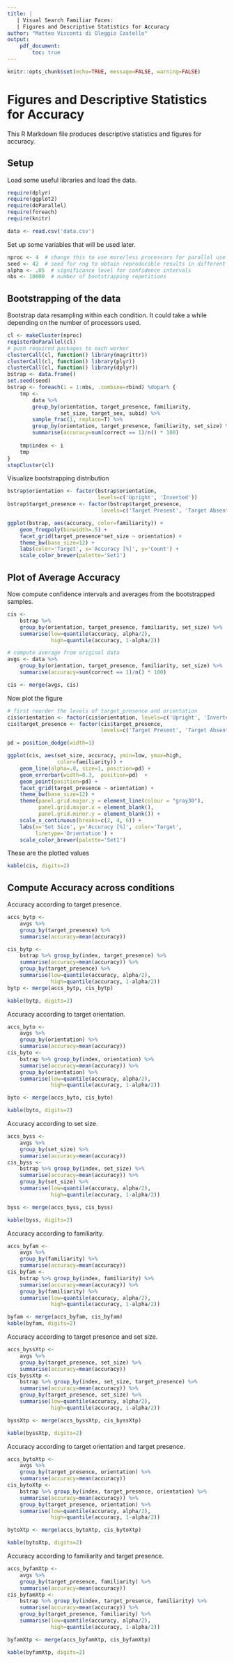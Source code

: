 ```yaml
---
title: |
   | Visual Search Familiar Faces:
   | Figures and Descriptive Statistics for Accuracy
author: "Matteo Visconti di Oleggio Castello"
output: 
    pdf_document:
        toc: true
---
```


```r
knitr::opts_chunk$set(echo=TRUE, message=FALSE, warning=FALSE)
```

# Figures and Descriptive Statistics for Accuracy

This R Markdown file produces descriptive statistics and figures for accuracy.

## Setup

Load some useful libraries and load the data.
```r
require(dplyr)
require(ggplot2)
require(doParallel)
require(foreach)
require(knitr)

data <- read.csv('data.csv')
```

Set up some variables that will be used later.
```r
nproc <- 4  # change this to use more/less processors for parallel use
seed <- 42  # seed for rng to obtain reproducible results in different runs
alpha <- .05  # significance level for confidence intervals
nbs <- 10000  # number of bootstrapping repetitions
```

## Bootstrapping of the data

Bootstrap data resampling within each condition. 
It could take a while depending on the number of processors used.

```r
cl <- makeCluster(nproc)
registerDoParallel(cl)
# push required packages to each worker
clusterCall(cl, function() library(magrittr))
clusterCall(cl, function() library(plyr))
clusterCall(cl, function() library(dplyr))
bstrap <- data.frame()
set.seed(seed)
bstrap <- foreach(i = 1:nbs, .combine=rbind) %dopar% {
    tmp <- 
        data %>%
        group_by(orientation, target_presence, familiarity, 
                 set_size, target_sex, subid) %>%
        sample_frac(1, replace=T) %>%
        group_by(orientation, target_presence, familiarity, set_size) %>%
        summarise(accuracy=sum(correct == 1)/n() * 100)
    
    tmp$index <- i
    tmp
}
stopCluster(cl)
```

Visualize bootstrapping distribution

```r
bstrap$orientation <- factor(bstrap$orientation, 
                             levels=c('Upright', 'Inverted'))
bstrap$target_presence <- factor(bstrap$target_presence, 
                              levels=c('Target Present', 'Target Absent'))

ggplot(bstrap, aes(accuracy, color=familiarity)) + 
    geom_freqpoly(binwidth=.5) + 
    facet_grid(target_presence*set_size ~ orientation) +
    theme_bw(base_size=12) +
    labs(color='Target', x='Accuracy [%]', y='Count') +
    scale_color_brewer(palette='Set1')
```

## Plot of Average Accuracy
 Now compute confidence intervals and averages from the bootstrapped samples.

```r
cis <- 
    bstrap %>% 
    group_by(orientation, target_presence, familiarity, set_size) %>%
    summarise(low=quantile(accuracy, alpha/2), 
              high=quantile(accuracy, 1-alpha/2))

# compute average from original data
avgs <- data %>%
    group_by(orientation, target_presence, familiarity, set_size) %>%
    summarise(accuracy=sum(correct == 1)/n() * 100)

cis <- merge(avgs, cis)
```

Now plot the figure

```r
# first reorder the levels of target_presence and orientation
cis$orientation <- factor(cis$orientation, levels=c('Upright', 'Inverted'))
cis$target_presence <- factor(cis$target_presence, 
                              levels=c('Target Present', 'Target Absent'))

pd = position_dodge(width=1)

ggplot(cis, aes(set_size, accuracy, ymin=low, ymax=high, 
                color=familiarity)) + 
    geom_line(alpha=.8, size=1, position=pd) +
    geom_errorbar(width=0.3,  position=pd)  + 
    geom_point(position=pd) +
    facet_grid(target_presence ~ orientation) +
    theme_bw(base_size=12) +
    theme(panel.grid.major.y = element_line(colour = "gray30"),
          panel.grid.major.x = element_blank(),
          panel.grid.minor.y = element_blank()) +
    scale_x_continuous(breaks=c(2, 4, 6)) +
    labs(x='Set Size', y='Accuracy [%]', color='Target', 
         linetype='Orientation') +
    scale_color_brewer(palette='Set1')
```

These are the plotted values
```r
kable(cis, digits=2)
```

## Compute Accuracy across conditions

Accuracy according to target presence. 
```r
accs_bytp <- 
    avgs %>%
    group_by(target_presence) %>%
    summarise(accuracy=mean(accuracy))

cis_bytp <- 
    bstrap %>% group_by(index, target_presence) %>%
    summarise(accuracy=mean(accuracy)) %>%
    group_by(target_presence) %>%
    summarise(low=quantile(accuracy, alpha/2), 
              high=quantile(accuracy, 1-alpha/2))
bytp <- merge(accs_bytp, cis_bytp)

kable(bytp, digits=2)
```

Accuracy according to target orientation.
```r
accs_byto <- 
    avgs %>%
    group_by(orientation) %>%
    summarise(accuracy=mean(accuracy))
cis_byto <- 
    bstrap %>% group_by(index, orientation) %>%
    summarise(accuracy=mean(accuracy)) %>%
    group_by(orientation) %>%
    summarise(low=quantile(accuracy, alpha/2), 
              high=quantile(accuracy, 1-alpha/2))

byto <- merge(accs_byto, cis_byto)

kable(byto, digits=2)
```
    
Accuracy according to set size.
```r
accs_byss <- 
    avgs %>%
    group_by(set_size) %>%
    summarise(accuracy=mean(accuracy))
cis_byss <- 
    bstrap %>% group_by(index, set_size) %>%
    summarise(accuracy=mean(accuracy)) %>%
    group_by(set_size) %>%
    summarise(low=quantile(accuracy, alpha/2), 
              high=quantile(accuracy, 1-alpha/2))

byss <- merge(accs_byss, cis_byss)

kable(byss, digits=2)
```

Accuracy according to familiarity.
```r
accs_byfam <- 
    avgs %>%
    group_by(familiarity) %>%
    summarise(accuracy=mean(accuracy))
cis_byfam <- 
    bstrap %>% group_by(index, familiarity) %>%
    summarise(accuracy=mean(accuracy)) %>%
    group_by(familiarity) %>%
    summarise(low=quantile(accuracy, alpha/2), 
              high=quantile(accuracy, 1-alpha/2))

byfam <- merge(accs_byfam, cis_byfam)
kable(byfam, digits=2)
```

Accuracy according to target presence and set size.
```r
accs_byssXtp <-
    avgs %>%
    group_by(target_presence, set_size) %>%
    summarise(accuracy=mean(accuracy))
cis_byssXtp <-
    bstrap %>% group_by(index, set_size, target_presence) %>%
    summarise(accuracy=mean(accuracy)) %>%
    group_by(target_presence, set_size) %>%
    summarise(low=quantile(accuracy, alpha/2), 
              high=quantile(accuracy, 1-alpha/2))

byssXtp <- merge(accs_byssXtp, cis_byssXtp)

kable(byssXtp, digits=2)
```

Accuracy according to target orientation and target presence.
```r
accs_bytoXtp <-
    avgs %>%
    group_by(target_presence, orientation) %>%
    summarise(accuracy=mean(accuracy))
cis_bytoXtp <-
    bstrap %>% group_by(index, target_presence, orientation) %>%
    summarise(accuracy=mean(accuracy)) %>%
    group_by(target_presence, orientation) %>%
    summarise(low=quantile(accuracy, alpha/2), 
              high=quantile(accuracy, 1-alpha/2))

bytoXtp <- merge(accs_bytoXtp, cis_bytoXtp)

kable(bytoXtp, digits=2)
```

Accuracy according to familiarity and target presence.

```r
accs_byfamXtp <-
    avgs %>%
    group_by(target_presence, familiarity) %>%
    summarise(accuracy=mean(accuracy))
cis_byfamXtp <-
    bstrap %>% group_by(index, target_presence, familiarity) %>%
    summarise(accuracy=mean(accuracy)) %>%
    group_by(target_presence, familiarity) %>%
    summarise(low=quantile(accuracy, alpha/2), 
              high=quantile(accuracy, 1-alpha/2))

byfamXtp <- merge(accs_byfamXtp, cis_byfamXtp)

kable(byfamXtp, digits=2)
```


